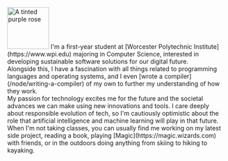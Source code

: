 
<Base pageTitle="About" description="All about me and what I'm interested in.">
  <Image
    src={profilePicture}
    alt="A tinted purple rose"
    width="96"
    height="96"
    class="rounded-full h-24 w-24 mr-4 mb-4 motion-safe:hover:animate-spin"
  />
  I'm a first-year student at [Worcester Polytechnic
  Institute](https://www.wpi.edu) majoring in Computer Science, interested in
  developing sustainable software solutions for our digital future.
  <br />
  Alongside this, I have a fascination with all things related to programming
  languages and operating systems, and I even [wrote a
  compiler](/node/writing-a-compiler) of my own to further my understanding of
  how they work.
  <br />
  My passion for technology excites me for the future and the societal advances
  we can make using new innovations and tools. I care deeply about responsible
  evolution of tech, so I'm cautiously optimistic about the role that artificial
  intelligence and machine learning will play in that future.
  <br />
  When I'm not taking classes, you can usually find me working on my latest side
  project, reading a book, playing [Magic](https://magic.wizards.com) with
  friends, or in the outdoors doing anything from skiing to hiking to kayaking.
</Base>
